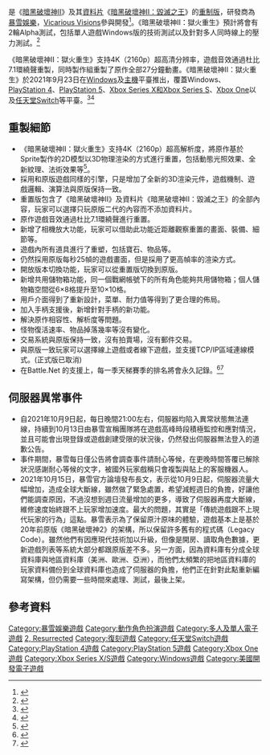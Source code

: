{{noteTA
|G1=Games
|G2=Diablo
}}

{{Infobox VG
| title = 暗黑破壞神II：獄火重生
| english = Diablo II: Resurrected
| developer = {{ubl| [[暴雪娛樂|暴雪娛樂]] | [[Vicarious_Visions|Vicarious Visions]] }}
| designer = {{ubl| MrLlamaSC | Andre Abrahamiam | Chris Amaral | Rob Gallerani}}
| series = [[暗黑破壞神系列|暗黑破壞神系列]]
| engine =
| genre = [[動作角色扮演遊戲|動作角色扮演]]
| modes = [[單人電子遊戲|單人]]、[[多人電子遊戲|多人]]
| platforms = [[Microsoft_Windows|Windows]]、[[PlayStation_4|PlayStation 4]]、[[PlayStation_5|PlayStation 5]]、[[Xbox_Series_X|Xbox Series X]]、[[Xbox_Series_S|Xbox Series S]]、[[Xbox_One|Xbox One]]、[[Nintendo_Switch|Nintendo Switch]]
}}

{{vgname|暗黑破壞神II：獄火重生|en=Diablo II: Resurrected}}是《[[暗黑破壞神II|暗黑破壞神II]]》及其[[資料片|資料片]]《[[暗黑破壞神II：毀滅之王|暗黑破壞神II：毀滅之王]]》的[[電子遊戲重製|重制版]]，研發商為[[暴雪娛樂|暴雪娛樂]]，[[Vicarious_Visions|Vicarious Visions]]參與開發<ref>{{cite news |language = zh-hant |url = https://gnn.gamer.com.tw/detail.php?sn=209767 |title = 外媒稱 Activision 旗下團隊參與《暗黑破壞神 2》重製開發 |publisher = 巴哈姆特 |date = 2021-01-25 |accessdate = 2021-03-05 |archive-date = 2021-05-14 |archive-url = https://web.archive.org/web/20210514101050/https://gnn.gamer.com.tw/detail.php?sn=209767 |dead-url = no }}</ref>。《暗黑破壞神II：獄火重生》預計將會有2輪Alpha測試，包括單人遊戲Windows版的技術測試以及針對多人同時線上的壓力測試。<ref>{{cite news |language = zh-hant |url = https://gnn.gamer.com.tw/detail.php?sn=211535 |title = 《暗黑破壞神 2：獄火重生》計畫將會有兩波 Alpha 測試 |publisher = 巴哈姆特 |date = 2021-03-04 |accessdate = 2021-03-05 |archive-date = 2021-04-21 |archive-url = https://web.archive.org/web/20210421143700/https://gnn.gamer.com.tw/detail.php?sn=211535 |dead-url = no }}</ref>

《暗黑破壞神II：獄火重生》支持4K（2160p）超高清分辨率，遊戲音效通過杜比7.1環繞聲重製，同時製作組重製了原作全部27分鐘動畫。《暗黑破壞神II：獄火重生》於2021年9月23日在[[Windows|Windows]]及[[電子遊戲機|主機]]平臺推出，覆蓋Windows、[[PlayStation_4|PlayStation 4]]、[[PlayStation_5|PlayStation 5]]、[[Xbox_Series_X/S|Xbox Series X和Xbox Series S]]、[[Xbox_One|Xbox One]]以及[[任天堂Switch|任天堂Switch]]等平臺。<ref>{{cite news |language = zh-hans |url = https://hot.cnbeta.com/articles/game/1092475.htm |title = 《暗黑破壞神2》重製版公佈 登陸PC和所有主機平臺 |publisher = cnbeta |date = 2021-02-20 |accessdate = 2021-03-05 |archive-date = 2021-02-20 |archive-url = https://web.archive.org/web/20210220005303/https://hot.cnbeta.com/articles/game/1092475.htm |dead-url = no }}</ref><ref>{{cite news |language = zh-hans |url = http://www.a9vg.com/article/149413 |title = 2021暴雪嘉年華內容匯總 《暗黑破壞神2》高清重製版發表 |publisher = A9VG |date = 2021-02-20 |accessdate = 2021-03-05 |archive-date = 2021-02-26 |archive-url = https://web.archive.org/web/20210226115847/https://www.a9vg.com/article/149413 |dead-url = no }}</ref>

== 重製細節 ==

* 《暗黑破壞神II：獄火重生》支持4K（2160p）超高解析度，將原作基於Sprite製作的2D模型以3D物理渲染的方式進行重置，包括動態光照效果、全新紋理、法術效果等<ref>{{cite news |language = zh-hans |url = http://news.17173.com/content/02202021/101457810.shtml |title = 暴雪嘉年華2020：《暗黑破壞神2：重製版》正式公佈 2021年年內上線 |publisher = 17173 |date = 2021-02-20 |accessdate = 2021-03-05 |archive-date = 2021-03-05 |archive-url = https://web.archive.org/web/20210305225351/http://news.17173.com/content/02202021/101457810.shtml |dead-url = no }}</ref>。
* 採用和原版遊戲同樣的引擎，只是增加了全新的3D渲染元件，遊戲機制、遊戲邏輯、演算法與原版保持一致。
* 重置版包含了《暗黑破壞神II》及資料片《暗黑破壞神II：毀滅之王》的全部內容，玩家可以選擇只玩原版二代的內容而不添加資料片。
* 原作遊戲音效通過杜比7.1環繞聲進行重置。
* 新增了相機放大功能，玩家可以借助此功能近距離觀察重置的畫面、裝備、細節等。
* 遊戲內所有道具進行了重塑，包括寶石、物品等。
* 仍然採用原版每秒25幀的遊戲畫面，但是採用了更高幀率的渲染方式。
* 開放版本切換功能，玩家可以從重置版切換到原版。
* 新增共用儲物箱功能，同一個戰網帳號下的所有角色能夠共用儲物箱；個人儲物箱空間從6×8格提升至10×10格。
* 用戶介面得到了重新設計，菜單、耐力值等得到了更合理的佈局。
* 加入手柄支援後，新增針對手柄的新功能。
* 解決原作相容性、解析度等問題。
* 怪物復活速率、物品掉落幾率等沒有變化。
* 交易系統與原版保持一致，沒有拍賣場，沒有郵件交易。
* 與原版一致玩家可以選擇線上遊戲或者線下遊戲，並支援TCP/IP區域連線模式。(正式版已取消)
* 在Battle.Net 的支援上，每一季天梯賽季的排名將會永久記錄。<ref>{{cite news |language = zh-hans |url = https://www.3dmgame.com/news/202102/3808955.html |title = 《暗黑破壞神2：重製版》深度訪談：70%視效內容保持經典 |publisher = 巴哈姆特 |date = 2021-02-20 |accessdate = 2021-03-05 |archive-date = 2021-05-14 |archive-url = https://web.archive.org/web/20210514105420/https://www.3dmgame.com/news/202102/3808955.html |dead-url = no }}</ref><ref>{{cite news |language = zh-hant |url = https://gnn.gamer.com.tw/detail.php?sn=210960 |title = 【BZ 20】《暗黑破壞神 2：獄火重生》團隊訪問：交易、掉寶方式相同 新增支援搖桿 |publisher = 巴哈姆特 |date = 2021-02-20 |accessdate = 2021-03-08 |archive-date = 2021-04-18 |archive-url = https://web.archive.org/web/20210418235125/https://gnn.gamer.com.tw/detail.php?sn=210960 |dead-url = no }}</ref>


== 伺服器異常事件 ==
* 自2021年10月9日起，每日晚間21:00左右，伺服器均陷入異常狀態無法連線，持續到10月13日由暴雪宣稱團隊將在遊戲高峰時段積極監控和應對情況，並且可能會出現登錄或遊戲創建受限的狀況後，仍然發出伺服器無法登入的道歉公告。
* 事件期間，暴雪每日僅公告將會調查事件請耐心等候，在更晚時間答覆已解除狀況感謝耐心等候的文字，被國外玩家戲稱只會複製與貼上的客服機器人。
* 2021年10月15日，暴雪官方論壇發布長文，表示從10月9日起，伺服器流量大幅增加，造成全球大斷線，雖然做了緊急處置，希望減輕週日的負擔，好讓他們能調查原因，不過沒想到週日流量增加的更多，導致了伺服器再度大斷線，維修速度始終跟不上玩家增加速度。最大的問題，其實是「傳統遊戲跟不上現代玩家的行為」這點。暴雪表示為了保留原汁原味的體驗，遊戲基本上是基於20年前原版《暗黑破壞神2》的架構，所以保留許多舊有的程式碼（Legacy Code）。雖然他們有因應現代技術加以升級，但像是開房、讀取角色數據，更新遊戲列表等系統大部分都跟原版差不多。另一方面，因為資料庫有分成全球資料庫與地區資料庫（美洲、歐洲、亞洲），而他們太頻繁的把地區資料庫的玩家資料備份到全球資料庫也造成了伺服器的負擔，他們正在針對此點重新編寫架構，但仍需要一些時間來處理、測試，最後上架。

== 參考資料 ==
{{reflist}}

{{暗黑破壞神系列}}

{{DEFAULTSORT:Diablo 2, Resurrected}}
[[Category:暴雪娛樂遊戲|Category:暴雪娛樂遊戲]]
[[Category:動作角色扮演遊戲|Category:動作角色扮演遊戲]]
[[Category:多人及單人電子遊戲|Category:多人及單人電子遊戲]]
[[Category:暗黑破壞神系列電子遊戲|2, Resurrected]]
[[Category:復刻遊戲|Category:復刻遊戲]]
[[Category:任天堂Switch遊戲|Category:任天堂Switch遊戲]]
[[Category:PlayStation_4遊戲|Category:PlayStation 4遊戲]]
[[Category:PlayStation_5遊戲|Category:PlayStation 5遊戲]]
[[Category:Xbox_One遊戲|Category:Xbox One遊戲]]
[[Category:Xbox_Series_X/S遊戲|Category:Xbox Series X/S遊戲]]
[[Category:Windows遊戲|Category:Windows遊戲]]
[[Category:美國開發電子遊戲|Category:美國開發電子遊戲]]